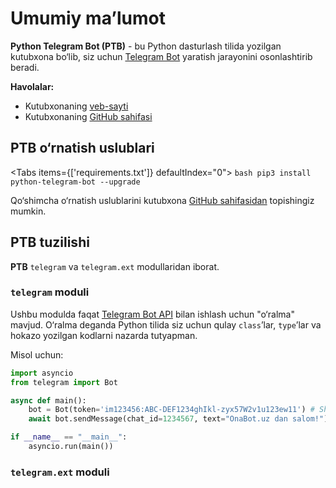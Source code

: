# Umumiy ma’lumot

**Python Telegram Bot (PTB)** - bu Python dasturlash tilida yozilgan kutubxona bo‘lib, siz uchun [Telegram Bot](https://core.telegram.org/bots/api) yaratish jarayonini osonlashtirib beradi.

**Havolalar:**
- Kutubxonaning [veb-sayti](https://python-telegram-bot.org/)
- Kutubxonaning [GitHub sahifasi](https://github.com/python-telegram-bot/python-telegram-bot/)

## **PTB** o‘rnatish uslublari


<Tabs items={['requirements.txt']} defaultIndex="0">
    <Tab>
        ```bash
        pip3 install python-telegram-bot --upgrade
        ```
    </Tab>
</Tabs>

Qo‘shimcha o‘rnatish uslublarini kutubxona [GitHub sahifasidan](https://github.com/python-telegram-bot/python-telegram-bot/tree/master#installing) topishingiz mumkin.

## **PTB** tuzilishi

**PTB** `telegram` va `telegram.ext` modullaridan iborat.

### `telegram` moduli

Ushbu modulda faqat [Telegram Bot API](https://core.telegram.org/bots/api) bilan ishlash uchun "o‘ralma" mavjud.
O‘ralma deganda Python tilida siz uchun qulay `class`’lar, `type`’lar va hokazo yozilgan kodlarni nazarda tutyapman.

Misol uchun:

```python
import asyncio
from telegram import Bot

async def main():
    bot = Bot(token='im123456:ABC-DEF1234ghIkl-zyx57W2v1u123ew11') # Shu yerga o‘z token’ingizni qo‘ying
    await bot.sendMessage(chat_id=1234567, text="OnaBot.uz dan salom!") # O‘zingizni chat_id’ingizni qo‘ying

if __name__ == "__main__":
    asyncio.run(main())
```

### `telegram.ext` moduli
